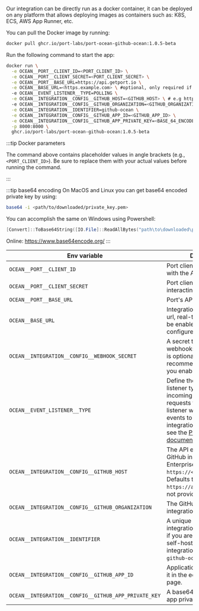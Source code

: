 
Our integration can be directly run as a docker container, it can be deployed on any platform that allows deploying images as containers such as: K8S, ECS, AWS App Runner, etc.

You can pull the Docker image by running:

```bash showLineNumbers
docker pull ghcr.io/port-labs/port-ocean-github-ocean:1.0.5-beta
```

Run the following command to start the app:


```bash showLineNumbers
docker run \
  -e OCEAN__PORT__CLIENT_ID=<PORT_CLIENT_ID> \
  -e OCEAN__PORT__CLIENT_SECRET=<PORT_CLIENT_SECRET> \
  -e OCEAN__PORT__BASE_URL=https://api.getport.io \
  -e OCEAN__BASE_URL=<https.example.com> \ #optional, only required if you want to enable live-events
  -e OCEAN__EVENT_LISTENER__TYPE=POLLING \
  -e OCEAN__INTEGRATION__CONFIG__GITHUB_HOST=<GITHUB_HOST> \ # e.g https://api.github.com
  -e OCEAN__INTEGRATION__CONFIG__GITHUB_ORGANIZATION=<GITHUB_ORGANIZATION> \
  -e OCEAN__INTEGRATION__IDENTIFIER=github-ocean \
  -e OCEAN__INTEGRATION__CONFIG__GITHUB_APP_ID=<GITHUB_APP_ID> \
  -e OCEAN__INTEGRATION__CONFIG__GITHUB_APP_PRIVATE_KEY=<BASE_64_ENCODED_PRIVATEKEY> \
  -p 8000:8000 \
  ghcr.io/port-labs/port-ocean-github-ocean:1.0.5-beta
```


:::tip Docker parameters

The command above contains placeholder values in angle brackets (e.g., `<PORT_CLIENT_ID>`). Be sure to replace them with your actual values before running the command.

:::

:::tip base64 encoding
On MacOS and Linux you can get base64 encoded private key by using:
```sh
base64 -i <path/to/downloaded/private_key.pem>
```

You can accomplish the same on Windows using Powershell:
```powershell
[Convert]::ToBase64String([IO.File]::ReadAllBytes("path\to\downloaded\private_key.pem"))

```

Online:
https://www.base64encode.org/ 
:::


| Env variable                                         | Description                                                                                    | Required |
| ---------------------------------------------------- | ---------------------------------------------------------------------------------------------- | ------ |
| `OCEAN__PORT__CLIENT_ID`                             | Port client id for interacting with the API                                                    | ✅  |
| `OCEAN__PORT__CLIENT_SECRET`                         | Port client secret for interacting with the API                                                | ✅  |
| `OCEAN__PORT__BASE_URL`                              | Port's API Base URL                                                                            | ✅  |
| `OCEAN__BASE_URL`                                    | Integration instance base url, real-time live events will be enabled if this is configured.   |  ❌ | 
| `OCEAN__INTEGRATION__CONFIG__WEBHOOK_SECRET`         | A secret to secure webhooks from GitHub. This is optional but highly recommended for security if you enable live-events. |  ❌ |
| `OCEAN__EVENT_LISTENER__TYPE`                        | Define the appropriate event listener type to handle incoming events and resync requests from Port. This listener will forward the events to the GitHub Ocean integration. For more details, see the [Port Event Listener documentation](https://ocean.getport.io/framework/features/event-listener)                                              | ✅  |
| `OCEAN__INTEGRATION__CONFIG__GITHUB_HOST`         | The API endpoint for your GitHub instance. For GitHub Enterprise, this will be `https://<org_name.ghe.com>`. Defaults to `https://api.github.com` if not provided. | ❌   |
| `OCEAN__INTEGRATION__CONFIG__GITHUB_ORGANIZATION`    | The GitHub organization the integration was installed in.                                      | ✅  |
| `OCEAN__INTEGRATION__IDENTIFIER`                     | A unique identifier for the integration instance. Useful if you are running multiple self-hosted GitHub integrations. Defaults to `github-ocean`. | ✅  |
| `OCEAN__INTEGRATION__CONFIG__GITHUB_APP_ID`          | Application ID. You can find it in the edit GitHub app page.                                   | ✅  |
| `OCEAN__INTEGRATION__CONFIG__GITHUB_APP_PRIVATE_KEY` | A base64 encoded Github app private key. | ✅  |


<PortApiRegionTip/>
